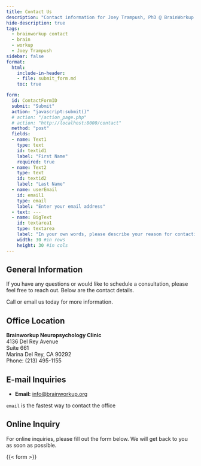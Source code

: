 ```yaml
---
title: Contact Us
description: "Contact information for Joey Trampush, PhD @ BrainWorkup Neuropsychology, LLC."
hide-description: true
tags:
  - brainworkup contact
  - brain
  - workup
  - Joey Trampush
sidebar: false
format: 
  html:
    include-in-header: 
    - file: submit_form.md
    toc: true

form:
  id: ContactFormID
  submit: "Submit"
  action: "javascript:submit()"
  # action: "/action_page.php"
  # action: "http://localhost:8000/contact"
  method: "post"
  fields:
  - name: Text1
    type: text
    id: textid1
    label: "First Name"
    required: true
  - name: Text2
    type: text
    id: textid2
    label: "Last Name"
  - name: userEmail
    id: email1
    type: email
    label: "Enter your email address"
  - text: ---
  - name: BigText
    id: textarea1
    type: textarea
    label: "In your own words, please describe your reason for contacting us."
    width: 30 #in rows
    height: 30 #in cols
---
```


## General Information

If you have any questions or would like to schedule a consultation, please feel
free to reach out. Below are the contact details. 

Call or email us today for more information.

## Office Location

**Brainworkup Neuropsychology Clinic**\
4136 Del Rey Avenue\
Suite 661\
Marina Del Rey, CA 90292\
Phone: (213) 495-1155

## E-mail Inquiries

- **Email:** [info@brainworkup.org](mailto:info@brainworkup.org)

::: {.callout-note}
`email` is the fastest way to contact the office
:::

## Online Inquiry

For online inquiries, please fill out the form below. We will get back to you as soon as possible.

{{< form >}}

